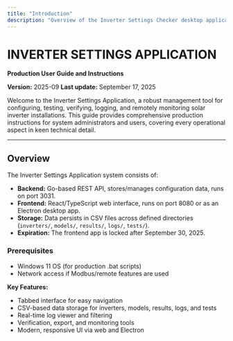 ```yaml
---
title: "Introduction"
description: "Overview of the Inverter Settings Checker desktop application"
---
```


# INVERTER SETTINGS APPLICATION
**Production User Guide and Instructions**

**Version:** 2025-09
**Last update:** September 17, 2025

Welcome to the Inverter Settings Application, a robust management tool for configuring, testing, verifying, logging, and remotely monitoring solar inverter installations. This guide provides comprehensive production instructions for system administrators and users, covering every operational aspect in keen technical detail.

---


## Overview

The Inverter Settings Application system consists of:

- **Backend:** Go-based REST API, stores/manages configuration data, runs on port 3031.
- **Frontend:** React/TypeScript web interface, runs on port 8080 or as an Electron desktop app.
- **Storage:** Data persists in CSV files across defined directories (`inverters/`, `models/`, `results/`, `logs/`, `tests/`).
- **Expiration:** The frontend app is locked after September 30, 2025.

### Prerequisites

- Windows 11 OS (for production .bat scripts)
- Network access if Modbus/remote features are used

**Key Features:**
- Tabbed interface for easy navigation
- CSV-based data storage for inverters, models, results, logs, and tests
- Real-time log viewer and filtering
- Verification, export, and monitoring tools
- Modern, responsive UI via web and Electron